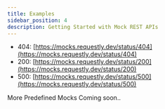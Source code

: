 ```yaml
---
title: Examples
sidebar_position: 4
description: Getting Started with Mock REST APIs
---
```


- 404: [https://mocks.requestly.dev/status/404](https://mocks.requestly.dev/status/404)
- 200: [https://mocks.requestly.dev/status/200](https://mocks.requestly.dev/status/200)
- 500: [https://mocks.requestly.dev/status/500](https://mocks.requestly.dev/status/500)


More Predefined Mocks Coming soon.. 